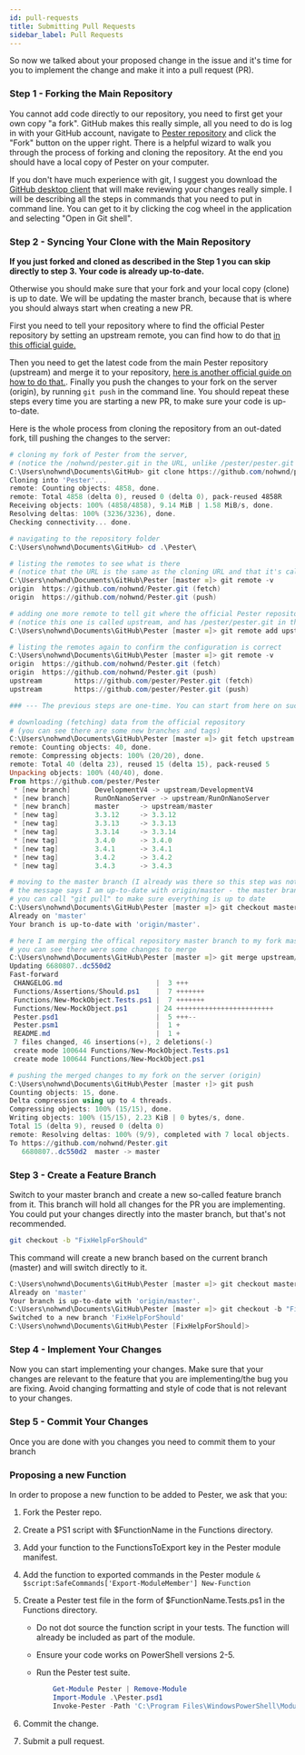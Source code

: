 ```yaml
---
id: pull-requests
title: Submitting Pull Requests
sidebar_label: Pull Requests
---
```


So now we talked about your proposed change in the issue and it's time for you to implement the change and make it into a pull request (PR).

### Step 1 - Forking the Main Repository

You cannot add code directly to our repository, you need to first get your own copy "a fork". GitHub makes this really simple, all you need to do is log in with your GitHub account, navigate to [Pester repository](https://github.com/pester/Pester) and click the "Fork" button on the upper right. There is a helpful wizard to walk you through the process of forking and cloning the repository. At the end you should have a local copy of Pester on your computer.

If you don't have much experience with git, I suggest you download the [GitHub desktop client](https://desktop.github.com/) that will make reviewing your changes really simple. I will be describing all the steps in commands that you need to put in command line. You can get to it by clicking the cog wheel in the application and selecting "Open in Git shell".

### Step 2 - Syncing Your Clone with the Main Repository

__If you just forked and cloned as described in the Step 1 you can skip directly to step 3. Your code is already up-to-date.__

Otherwise you should make sure that your fork and your local copy (clone) is up to date. We will be updating the master branch, because that is where you should always start when creating a new PR.

First you need to tell your repository where to find the official Pester repository by setting an upstream remote, you can find how to do that [in this official guide.](https://help.github.com/articles/configuring-a-remote-for-a-fork/)

Then you need to get the latest code from the main Pester repository (upstream) and merge it to your repository, [here is another official guide on how to do that.](https://help.github.com/articles/syncing-a-fork/). Finally you push the changes to your fork on the server (origin), by running `git push` in the command line. You should repeat these steps every time you are starting a new PR, to make sure your code is up-to-date.

Here is the whole process from cloning the repository from an out-dated fork, till pushing the changes to the server:

```powershell
# cloning my fork of Pester from the server,
# (notice the /nohwnd/pester.git in the URL, unlike /pester/pester.git of the official repository)
C:\Users\nohwnd\Documents\GitHub> git clone https://github.com/nohwnd/pester.git
Cloning into 'Pester'...
remote: Counting objects: 4858, done.
remote: Total 4858 (delta 0), reused 0 (delta 0), pack-reused 4858R
Receiving objects: 100% (4858/4858), 9.14 MiB | 1.58 MiB/s, done.
Resolving deltas: 100% (3236/3236), done.
Checking connectivity... done.

# navigating to the repository folder
C:\Users\nohwnd\Documents\GitHub> cd .\Pester\

# listing the remotes to see what is there
# (notice that the URL is the same as the cloning URL and that it's called origin)
C:\Users\nohwnd\Documents\GitHub\Pester [master ≡]> git remote -v
origin  https://github.com/nohwnd/Pester.git (fetch)
origin  https://github.com/nohwnd/Pester.git (push)

# adding one more remote to tell git where the official Pester repository is
# (notice this one is called upstream, and has /pester/pester.git in the URL, unlike the fork)
C:\Users\nohwnd\Documents\GitHub\Pester [master ≡]> git remote add upstream https://github.com/pester/Pester.git

# listing the remotes again to confirm the configuration is correct
C:\Users\nohwnd\Documents\GitHub\Pester [master ≡]> git remote -v
origin  https://github.com/nohwnd/Pester.git (fetch)
origin  https://github.com/nohwnd/Pester.git (push)
upstream        https://github.com/pester/Pester.git (fetch)
upstream        https://github.com/pester/Pester.git (push)

### --- The previous steps are one-time. You can start from here on successive updates. ---

# downloading (fetching) data from the official repository
# (you can see there are some new branches and tags)
C:\Users\nohwnd\Documents\GitHub\Pester [master ≡]> git fetch upstream
remote: Counting objects: 40, done.
remote: Compressing objects: 100% (20/20), done.
remote: Total 40 (delta 23), reused 15 (delta 15), pack-reused 5
Unpacking objects: 100% (40/40), done.
From https://github.com/pester/Pester
 * [new branch]      DevelopmentV4 -> upstream/DevelopmentV4
 * [new branch]      RunOnNanoServer -> upstream/RunOnNanoServer
 * [new branch]      master     -> upstream/master
 * [new tag]         3.3.12     -> 3.3.12
 * [new tag]         3.3.13     -> 3.3.13
 * [new tag]         3.3.14     -> 3.3.14
 * [new tag]         3.4.0      -> 3.4.0
 * [new tag]         3.4.1      -> 3.4.1
 * [new tag]         3.4.2      -> 3.4.2
 * [new tag]         3.4.3      -> 3.4.3

# moving to the master branch (I already was there so this step was not necessary.)
# the message says I am up-to-date with origin/master - the master branch in my fork on the server.
# you can call "git pull" to make sure everything is up to date
C:\Users\nohwnd\Documents\GitHub\Pester [master ≡]> git checkout master
Already on 'master'
Your branch is up-to-date with 'origin/master'.

# here I am merging the offical repository master branch to my fork master branch
# you can see there were some changes to merge
C:\Users\nohwnd\Documents\GitHub\Pester [master ≡]> git merge upstream/master
Updating 6680807..dc550d2
Fast-forward
 CHANGELOG.md                       |  3 +++
 Functions/Assertions/Should.ps1    |  7 +++++++
 Functions/New-MockObject.Tests.ps1 |  7 +++++++
 Functions/New-MockObject.ps1       | 24 ++++++++++++++++++++++++
 Pester.psd1                        |  5 +++--
 Pester.psm1                        |  1 +
 README.md                          |  1 +
 7 files changed, 46 insertions(+), 2 deletions(-)
 create mode 100644 Functions/New-MockObject.Tests.ps1
 create mode 100644 Functions/New-MockObject.ps1

# pushing the merged changes to my fork on the server (origin)
C:\Users\nohwnd\Documents\GitHub\Pester [master ↑]> git push
Counting objects: 15, done.
Delta compression using up to 4 threads.
Compressing objects: 100% (15/15), done.
Writing objects: 100% (15/15), 2.23 KiB | 0 bytes/s, done.
Total 15 (delta 9), reused 0 (delta 0)
remote: Resolving deltas: 100% (9/9), completed with 7 local objects.
To https://github.com/nohwnd/Pester.git
   6680807..dc550d2  master -> master
```

### Step 3 - Create a Feature Branch

Switch to your master branch and create a new so-called feature branch from it. This branch will hold all changes for the PR you are implementing. You could put your changes directly into the master branch, but that's not recommended.

```bash
git checkout -b "FixHelpForShould"
```

This command will create a new branch based on the current branch (master) and will switch directly to it.

```powershell
C:\Users\nohwnd\Documents\GitHub\Pester [master ≡]> git checkout master
Already on 'master'
Your branch is up-to-date with 'origin/master'.
C:\Users\nohwnd\Documents\GitHub\Pester [master ≡]> git checkout -b "FixHelpForShould"
Switched to a new branch 'FixHelpForShould'
C:\Users\nohwnd\Documents\GitHub\Pester [FixHelpForShould]>
```

### Step 4 - Implement Your Changes

Now you can start implementing your changes. Make sure that your changes are relevant to the feature that you are implementing/the bug you are fixing. Avoid changing formatting and style of code that is not relevant to your changes.

### Step 5 - Commit Your Changes

Once you are done with you changes you need to commit them to your branch

### Proposing a new Function

In order to propose a new function to be added to Pester, we ask that you:

1. Fork the Pester repo.
2. Create a PS1 script with $FunctionName in the Functions directory.
3. Add your function to the FunctionsToExport key in the Pester module manifest.
4. Add the function to exported commands in the Pester module
   `& $script:SafeCommands['Export-ModuleMember'] New-Function`
5. Create a Pester test file in the form of $FunctionName.Tests.ps1 in the Functions directory.
   - Do not dot source the function script in your tests. The function will already be included as part of the module.
   - Ensure your code works on PowerShell versions 2-5.
   - Run the Pester test suite.

        ````powershell
            Get-Module Pester | Remove-Module
            Import-Module .\Pester.psd1
            Invoke-Pester -Path 'C:\Program Files\WindowsPowerShell\Modules\Pester\Functions'
        ````

6. Commit the change.
7. Submit a pull request.
